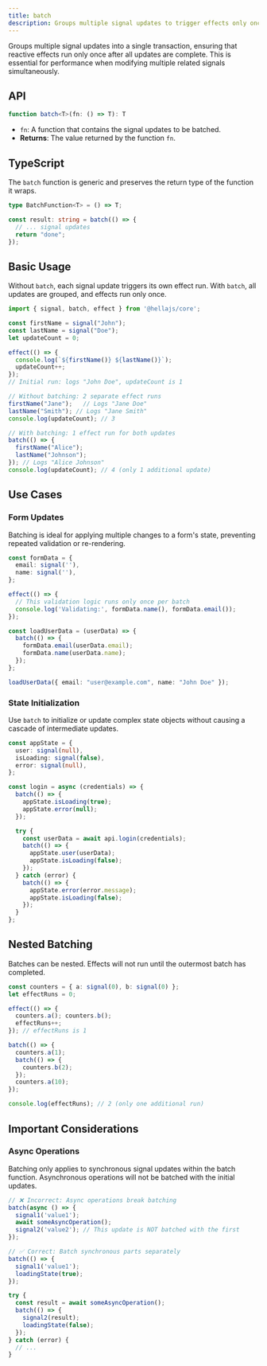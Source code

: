 ```yaml
---
title: batch
description: Groups multiple signal updates to trigger effects only once.
---
```


Groups multiple signal updates into a single transaction, ensuring that reactive effects run only once after all updates are complete. This is essential for performance when modifying multiple related signals simultaneously.

## API

```typescript
function batch<T>(fn: () => T): T
```

- `fn`: A function that contains the signal updates to be batched.
- **Returns**: The value returned by the function `fn`.

## TypeScript

The `batch` function is generic and preserves the return type of the function it wraps.

```typescript
type BatchFunction<T> = () => T;

const result: string = batch(() => {
  // ... signal updates
  return "done";
});
```

## Basic Usage

Without `batch`, each signal update triggers its own effect run. With `batch`, all updates are grouped, and effects run only once.

```typescript
import { signal, batch, effect } from '@hellajs/core';

const firstName = signal("John");
const lastName = signal("Doe");
let updateCount = 0;

effect(() => {
  console.log(`${firstName()} ${lastName()}`);
  updateCount++;
});
// Initial run: logs "John Doe", updateCount is 1

// Without batching: 2 separate effect runs
firstName("Jane");   // Logs "Jane Doe"
lastName("Smith"); // Logs "Jane Smith"
console.log(updateCount); // 3

// With batching: 1 effect run for both updates
batch(() => {
  firstName("Alice");
  lastName("Johnson");
}); // Logs "Alice Johnson"
console.log(updateCount); // 4 (only 1 additional update)
```

## Use Cases

### Form Updates
Batching is ideal for applying multiple changes to a form's state, preventing repeated validation or re-rendering.

```typescript
const formData = {
  email: signal(''),
  name: signal(''),
};

effect(() => {
  // This validation logic runs only once per batch
  console.log('Validating:', formData.name(), formData.email());
});

const loadUserData = (userData) => {
  batch(() => {
    formData.email(userData.email);
    formData.name(userData.name);
  });
};

loadUserData({ email: "user@example.com", name: "John Doe" });
```

### State Initialization
Use `batch` to initialize or update complex state objects without causing a cascade of intermediate updates.

```typescript
const appState = {
  user: signal(null),
  isLoading: signal(false),
  error: signal(null),
};

const login = async (credentials) => {
  batch(() => {
    appState.isLoading(true);
    appState.error(null);
  });

  try {
    const userData = await api.login(credentials);
    batch(() => {
      appState.user(userData);
      appState.isLoading(false);
    });
  } catch (error) {
    batch(() => {
      appState.error(error.message);
      appState.isLoading(false);
    });
  }
};
```

## Nested Batching

Batches can be nested. Effects will not run until the outermost batch has completed.

```typescript
const counters = { a: signal(0), b: signal(0) };
let effectRuns = 0;

effect(() => {
  counters.a(); counters.b();
  effectRuns++;
}); // effectRuns is 1

batch(() => {
  counters.a(1);
  batch(() => {
    counters.b(2);
  });
  counters.a(10);
});

console.log(effectRuns); // 2 (only one additional run)
```

## Important Considerations

### Async Operations
Batching only applies to synchronous signal updates within the batch function. Asynchronous operations will not be batched with the initial updates.

```typescript
// ❌ Incorrect: Async operations break batching
batch(async () => {
  signal1('value1');
  await someAsyncOperation();
  signal2('value2'); // This update is NOT batched with the first
});

// ✅ Correct: Batch synchronous parts separately
batch(() => {
  signal1('value1');
  loadingState(true);
});

try {
  const result = await someAsyncOperation();
  batch(() => {
    signal2(result);
    loadingState(false);
  });
} catch (error) {
  // ...
}
```
